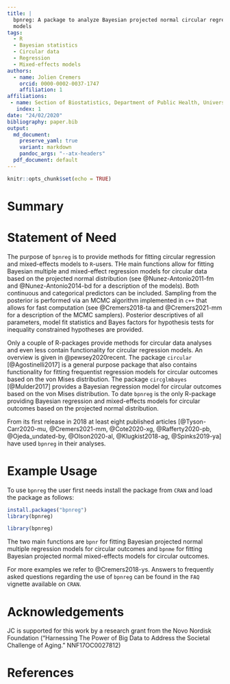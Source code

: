 ```yaml
---
title: |
  bpnreg: A package to analyze Bayesian projected normal circular regression
  models
tags:
  - R
  - Bayesian statistics
  - Circular data
  - Regression
  - Mixed-effects models
authors:
  - name: Jolien Cremers
    orcid: 0000-0002-0037-1747
    affiliation: 1
affiliations:
 - name: Section of Biostatistics, Department of Public Health, University of Copenhagen
   index: 1
date: "24/02/2020"
bibliography: paper.bib
output:
  md_document:
    preserve_yaml: true
    variant: markdown
    pandoc_args: "--atx-headers"
  pdf_document: default
---
```


```r
knitr::opts_chunk$set(echo = TRUE)
```

# Summary




# Statement of Need

The purpose of `bpnreg` is to provide methods for fitting circular regression
and mixed-effects models to `R`-users. THe main functions allow for fitting
Bayesian multiple and mixed-effect regression models for circular data based on
the projected normal distribution (see @Nunez-Antonio2011-fm and
@Nunez-Antonio2014-bd for a description of the models). Both continuous and
categorical predictors can be included. Sampling from the posterior is performed
via an MCMC algorithm implemented in `c++` that allows for fast computation (see
@Cremers2018-ta  and @Cremers2021-mm  for a description of the MCMC samplers).
Posterior descriptives of all parameters, model fit statistics and Bayes factors
for hypothesis tests for inequality constrained hypotheses are provided.

Only a couple of R-packages provide methods for circular data analyses and even
less contain functionality for circular regression models. An overview is given
in @pewsey2020recent. The package `circular` [@Agostinelli2017] is a general
purpose package that also contains functionality for fitting frequentist
regression models for circular outcomes based on the von Mises distribution. The
package `circglmbayes` [@Mulder2017] provides a Bayesian regression model for
circular outcomes based on the von Mises distribution. To date `bpnreg` is the
only R-package providing Bayesian regression and mixed-effects models for
circular outcomes based on the projected normal distribution.

From its first release in 2018 at least eight published articles
[@Tyson-Carr2020-mu,
@Cremers2021-mm, @Cote2020-xg, @Rafferty2020-pb, @Ojeda_undated-by,
@Olson2020-al, @Klugkist2018-ag, @Spinks2019-ya] have used `bpnreg` in their
analyses.

# Example Usage

To use `bpnreg` the user first needs install the package from `CRAN` and load the
package as follows:

```r
install.packages("bpnreg")
library(bpnreg)
```

```r
library(bpnreg)
```

The two main functions are `bpnr` for fitting Bayesian projected normal multiple
regression models for circular outcomes and `bpnme` for fitting Bayesian
projected normal mixed-effects models for circular outcomes.


For more examples we refer to @Cremers2018-ys. Answers to frequently asked
questions regarding the use of `bpnreg` can be found in the `FAQ` vignette
available on `CRAN`.

# Acknowledgements
JC is supported for this work by a research grant from the Novo Nordisk Foundation (“Harnessing The Power of Big Data to Address the Societal Challenge of Aging.” NNF17OC0027812)


# References
